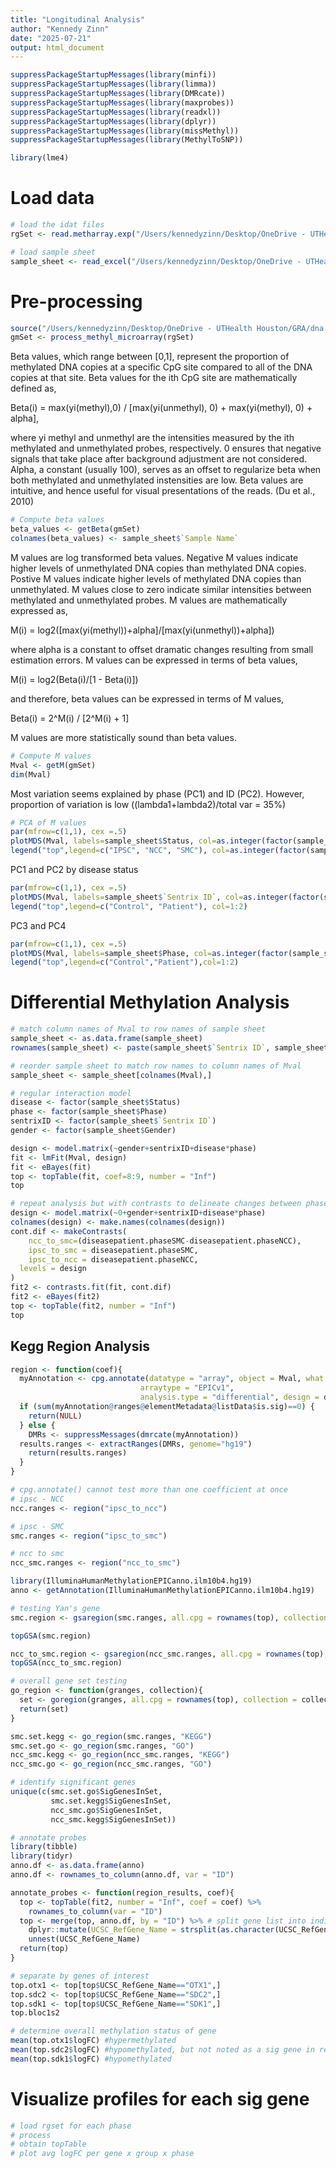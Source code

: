 ```yaml
---
title: "Longitudinal Analysis"
author: "Kennedy Zinn"
date: "2025-07-21"
output: html_document
---
```



```r
suppressPackageStartupMessages(library(minfi))
suppressPackageStartupMessages(library(limma))
suppressPackageStartupMessages(library(DMRcate))
suppressPackageStartupMessages(library(maxprobes))
suppressPackageStartupMessages(library(readxl))
suppressPackageStartupMessages(library(dplyr))
suppressPackageStartupMessages(library(missMethyl))
suppressPackageStartupMessages(library(MethylToSNP))
```

```r
library(lme4)
```

# Load data
```r
# load the idat files
rgSet <- read.metharray.exp("/Users/kennedyzinn/Desktop/OneDrive - UTHealth Houston/GRA/dna methyl/within groups/All Phases", force = T)
```

```r
# load sample sheet
sample_sheet <- read_excel("/Users/kennedyzinn/Desktop/OneDrive - UTHealth Houston/GRA/dna methyl/within groups/All Phases/sample_sheet_ALL.xlsx")
```

# Pre-processing

```r
source("/Users/kennedyzinn/Desktop/OneDrive - UTHealth Houston/GRA/dna methyl/process_methyl_microarray.R")
gmSet <- process_methyl_microarray(rgSet)
```

Beta values, which range between [0,1], represent the proportion of methylated DNA copies at a specific CpG site compared to all of the DNA copies at that site. Beta values for the ith CpG site are mathematically defined as,

Beta(i) = max(yi(methyl),0) / [max(yi(unmethyl), 0) + max(yi(methyl), 0) + alpha],

where yi methyl and unmethyl are the intensities measured by the ith methylated and unmethylated probes, respectively. 0 ensures that negative signals that take place after background adjustment are not considered. Alpha, a constant (usually 100), serves as an offset to regularize beta when both methylated and unmethylated instensities are low. Beta values are intuitive, and hence useful for visual presentations of the reads. (Du et al., 2010)

```r
# Compute beta values
beta_values <- getBeta(gmSet)
colnames(beta_values) <- sample_sheet$`Sample Name`
```

M values are log transformed beta values. Negative M values indicate higher levels of unmethylated DNA copies than methylated DNA copies. Postive M values indicate higher levels of methylated DNA copies than unmethylated. M values close to zero indicate similar intensities between methylated and unmethylated probes. M values are mathematically expressed as,

M(i) = log2([max(yi(methyl))+alpha]/[max(yi(unmethyl))+alpha])

where alpha is a constant to offset dramatic changes resulting from small estimation errors. M values can be expressed in terms of beta values,

M(i) = log2(Beta(i)/[1 - Beta(i)])

and therefore, beta values can be expressed in terms of M values,

Beta(i) = 2\^M(i) / [2\^M(i) + 1]

M values are more statistically sound than beta values.

```r
# Compute M values
Mval <- getM(gmSet)
dim(Mval)
```

Most variation seems explained by phase (PC1) and ID (PC2). However, proportion of variation is low ((lambda1+lambda2)/total var = 35%)

```r
# PCA of M values
par(mfrow=c(1,1), cex =.5)
plotMDS(Mval, labels=sample_sheet$Status, col=as.integer(factor(sample_sheet$Phase)))
legend("top",legend=c("IPSC", "NCC", "SMC"), col=as.integer(factor(sample_sheet$Phase)))
```

PC1 and PC2 by disease status

```r
par(mfrow=c(1,1), cex =.5)
plotMDS(Mval, labels=sample_sheet$`Sentrix ID`, col=as.integer(factor(sample_sheet$Status)))
legend("top",legend=c("Control", "Patient"), col=1:2)
```

PC3 and PC4

```r
par(mfrow=c(1,1), cex =.5)
plotMDS(Mval, labels=sample_sheet$Phase, col=as.integer(factor(sample_sheet$Status)), dim.plot = 3:4)
legend("top",legend=c("Control","Patient"),col=1:2)
```

# Differential Methylation Analysis

```r
# match column names of Mval to row names of sample sheet
sample_sheet <- as.data.frame(sample_sheet)
rownames(sample_sheet) <- paste(sample_sheet$`Sentrix ID`, sample_sheet$`Sentrix Position`, sep = "_")

# reorder sample sheet to match row names to column names of Mval
sample_sheet <- sample_sheet[colnames(Mval),]

# regular interaction model
disease <- factor(sample_sheet$Status)
phase <- factor(sample_sheet$Phase)
sentrixID <- factor(sample_sheet$`Sentrix ID`)
gender <- factor(sample_sheet$Gender)

design <- model.matrix(~gender+sentrixID+disease*phase)
fit <- lmFit(Mval, design)
fit <- eBayes(fit)
top <- topTable(fit, coef=8:9, number = "Inf")
top
```
```r
# repeat analysis but with contrasts to delineate changes between phases
design <- model.matrix(~0+gender+sentrixID+disease*phase)
colnames(design) <- make.names(colnames(design))
cont.dif <- makeContrasts(
    ncc_to_smc=(diseasepatient.phaseSMC-diseasepatient.phaseNCC),
    ipsc_to_smc = diseasepatient.phaseSMC,
    ipsc_to_ncc = diseasepatient.phaseNCC,
  levels = design
)
fit2 <- contrasts.fit(fit, cont.dif)
fit2 <- eBayes(fit2)
top <- topTable(fit2, number = "Inf")
top
```

## Kegg Region Analysis
```r
region <- function(coef){
  myAnnotation <- cpg.annotate(datatype = "array", object = Mval, what = "M",
                             arraytype = "EPICv1",
                             analysis.type = "differential", design = design, contrasts = T, cont.matrix = cont.dif, coef = coef)
  if (sum(myAnnotation@ranges@elementMetadata@listData$is.sig)==0) {
    return(NULL)
  } else {
    DMRs <- suppressMessages(dmrcate(myAnnotation))
  results.ranges <- extractRanges(DMRs, genome="hg19")
    return(results.ranges)
  }
}

# cpg.annotate() cannot test more than one coefficient at once
# ipsc - NCC
ncc.ranges <- region("ipsc_to_ncc")

# ipsc - SMC
smc.ranges <- region("ipsc_to_smc")

# ncc to smc
ncc_smc.ranges <- region("ncc_to_smc")
```

```r
library(IlluminaHumanMethylationEPICanno.ilm10b4.hg19)
anno <- getAnnotation(IlluminaHumanMethylationEPICanno.ilm10b4.hg19)

# testing Yan's gene
smc.region <- gsaregion(smc.ranges, all.cpg = rownames(top), collection="6383", array.type="EPIC", anno=anno)

topGSA(smc.region)
```
```r
ncc_to_smc.region <- gsaregion(ncc_smc.ranges, all.cpg = rownames(top), collection = "6383", array.type = "EPIC", anno=anno)
topGSA(ncc_to_smc.region)
```


```r
# overall gene set testing
go_region <- function(granges, collection){
  set <- goregion(granges, all.cpg = rownames(top), collection = collection, array.type="EPIC", anno=anno, sig.genes = T)
  return(set)
}

smc.set.kegg <- go_region(smc.ranges, "KEGG")
smc.set.go <- go_region(smc.ranges, "GO")
ncc_smc.kegg <- go_region(ncc_smc.ranges, "KEGG")
ncc_smc.go <- go_region(ncc_smc.ranges, "GO")
```
```r
# identify significant genes
unique(c(smc.set.go$SigGenesInSet,
         smc.set.kegg$SigGenesInSet,
         ncc_smc.go$SigGenesInSet,
         ncc_smc.kegg$SigGenesInSet))
```


```r
# annotate probes
library(tibble)
library(tidyr)
anno.df <- as.data.frame(anno)
anno.df <- rownames_to_column(anno.df, var = "ID")

annotate_probes <- function(region_results, coef){
  top <- topTable(fit2, number = "Inf", coef = coef) %>% 
    rownames_to_column(var = "ID")
  top <- merge(top, anno.df, by = "ID") %>% # split gene list into individual genes
    dplyr::mutate(UCSC_RefGene_Name = strsplit(as.character(UCSC_RefGene_Name), split = "[,;]")) %>%
    unnest(UCSC_RefGene_Name)
  return(top)
}

# separate by genes of interest
top.otx1 <- top[top$UCSC_RefGene_Name=="OTX1",]
top.sdc2 <- top[top$UCSC_RefGene_Name=="SDC2",]
top.sdk1 <- top[top$UCSC_RefGene_Name=="SDK1",]
top.bloc1s2

# determine overall methylation status of gene
mean(top.otx1$logFC) #hypermethylated
mean(top.sdc2$logFC) #hypomethylated, but not noted as a sig gene in region analyses
mean(top.sdk1$logFC) #hypomethylated
```

# Visualize profiles for each sig gene
```r
# load rgset for each phase
# process
# obtain topTable
# plot avg logFC per gene x group x phase
```

